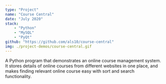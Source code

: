 ```yaml
---
type: "Project"
name: "Course Central"
date: "July 2020"
stack:
    - "Python"
    - "MySQL"
    - "PyQt"
github: "https://github.com/als10/course-central"
img: ./project-demos/course-central.gif
---
```

A Python program that demonstrates an online course management system. It stores details of online courses from different websites in one place, and makes finding relevant online course easy with sort and search functionality.